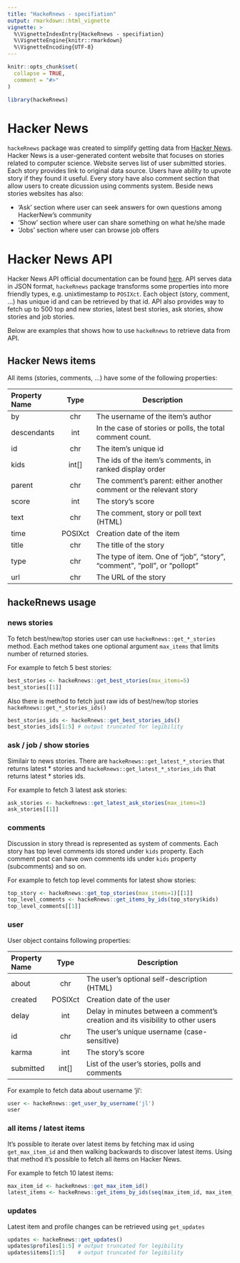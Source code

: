 ```yaml
---
title: "HackeRnews - specifiation"
output: rmarkdown::html_vignette
vignette: >
  %\VignetteIndexEntry{HackeRnews - specifiation}
  %\VignetteEngine{knitr::rmarkdown}
  %\VignetteEncoding{UTF-8}
---
```


```r
knitr::opts_chunk$set(
  collapse = TRUE,
  comment = "#>"
)
```

```r
library(hackeRnews)
```


# Hacker News

`hackeRnews` package was created to simplify getting data from [Hacker News](https://news.ycombinator.com/news). Hacker News is a user-generated content website that focuses on stories related to computer science. Website serves list of user submitted stories. Each story provides link to original data source. Users have ability to upvote story if they found it useful. Every story have also comment section that allow users to create dicussion using comments system. Beside news stories websites has also:

- 'Ask' section where user can seek answers for own questions among HackerNew's community
- 'Show' section where user can share something on what he/she made
- 'Jobs' section where user can browse job offers

# Hacker News API

Hacker News API official documentation can be found [here](https://github.com/HackerNews/API). API serves data in JSON format, `hackeRnews` package transforms some properties into more friendly types, e.g. unixtimestamp to `POSIXct`. Each object (story, comment, ...) has unique id and can be retrieved by that id. API also provides way to fetch up to 500 top and new stories, latest best stories, ask stories, show stories and job stories. 

Below are examples that shows how to use `hackeRnews` to retrieve data from API.

## Hacker News items

All items (stories, comments, ...) have some of the following properties:

| Property Name | Type | Description  |
| :-- | :-: | --------------- |
| by | chr | The username of the item's author | 
| descendants | int | In the case of stories or polls, the total comment count. |
| id  | chr | The item's unique id |
| kids | int[] | The ids of the item's comments, in ranked display order  | 
| parent | chr | The comment's parent: either another comment or the relevant story |
| score | int | The story's score |
| text | chr | The comment, story or poll text (HTML)
| time | POSIXct | Creation date of the item | 
| title | chr | The title of the story |
| type | chr  | The type of item. One of "job", "story", "comment", "poll", or "pollopt" | 
| url | chr | The URL of the story | 

## hackeRnews usage


### news stories

To fetch best/new/top stories user can use `hackeRnews::get_*_stories` method. Each method takes one optional argument `max_items` that limits number of returned stories. 

For example to fetch 5 best stories:

```r
best_stories <- hackeRnews::get_best_stories(max_items=5)
best_stories[[1]]
```

Also there is method to fetch just raw ids of best/new/top stories `hackeRnews::get_*_stories_ids()`

```r
best_stories_ids <- hackeRnews::get_best_stories_ids()
best_stories_ids[1:5] # output truncated for legibility
```

### ask / job / show stories

Similair to news stories. There are `hackeRnews::get_latest_*_stories` that returns latest * stories and  `hackeRnews::get_latest_*_stories_ids` that returns latest * stories ids.

For example to fetch 3 latest ask stories:

```r
ask_stories <- hackeRnews::get_latest_ask_stories(max_items=3)
ask_stories[[1]]
```


### comments

Discussion in story thread is represented as system of comments. Each story has top level comments ids stored under `kids` property. Each comment post can have own comments ids under `kids` property (subcomments) and so on.  

For example to fetch top level comments for latest show stories:

```r
top_story <- hackeRnews::get_top_stories(max_items=1)[[1]]
top_level_comments <- hackeRnews::get_items_by_ids(top_story$kids)
top_level_comments[[1]]
```

### user

User object contains following properties:

| Property Name | Type | Description  |
| :-- | :-: | --------------- |
| about | chr | The user's optional self-description (HTML)
| created | POSIXct | Creation date of the user | 
| delay | int | Delay in minutes between a comment's creation and its visibility to other users | 
| id  | chr | The user's unique username (case-sensitive) |
| karma | int | The story's score |
| submitted | int[] | List of the user's stories, polls and comments | 

For example to fetch data about username 'jl':

```r
user <- hackeRnews::get_user_by_username('jl')
user
```

### all items / latest items

It's possible to iterate over latest items by fetching max id using `get_max_item_id` and then walking backwards to discover latest items. Using that method it's possible to fetch all items on Hacker News.

For example to fetch 10 latest items:

```r
max_item_id <- hackeRnews::get_max_item_id()
latest_items <- hackeRnews::get_items_by_ids(seq(max_item_id, max_item_id - 10))
```

### updates

Latest item and profile changes can be retrieved using `get_updates`

```r
updates <- hackeRnews::get_updates()
updates$profiles[1:5] # output truncated for legibility
updates$items[1:5]    # output truncated for legibility
```
